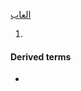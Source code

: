 [[العاب]]

# {{plural of|لَعْب|lang=ar}}

====Derived terms====
* {{l|ar|اَلْأَلْعَاب اَلْأُولُمْبِيَّة|tr=al-ʾalʿāb al-ʾolombiyya}}